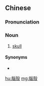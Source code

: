 ==Chinese==
{{zh-forms|s=脑壳}}

===Pronunciation===
{{zh-pron
|m=nǎoké
|c=nou5 hok3
|h=pfs=nó-hok
|cat=n
}}

===Noun===
{{zh-noun}}

# [[skull]]

====Synonyms====
* {{zh-l|頭骨}}

[[hu:腦殼]]
[[mg:腦殼]]